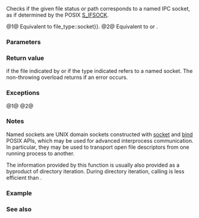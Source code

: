 {{cpp/experimental/fs/title|is_socket}}
{{cpp/experimental/fs/navbar}}
{{dcl begin}}
{{dcl header|experimental/filesystem}}
{{dcl|num=1|since=fs_ts|1=
bool is_socket( file_status s );
}}
{{dcl|num=2|since=fs_ts|1=
bool is_socket( const path&amp; p );
bool is_socket( const path&amp; p, error_code&amp; ec );
}}
{{dcl end}}

Checks if the given file status or path corresponds to a named IPC socket, as if determined by the POSIX [https://pubs.opengroup.org/onlinepubs/9699919799/basedefs/sys_stat.h.html S_IFSOCK].

@1@ Equivalent to {{c|s.type() {{==}} file_type::socket}}.
@2@ Equivalent to {{c|is_socket(status(p))}} or {{c|is_socket(status(p, ec))}}.

===Parameters===
{{par begin}}
{{par|s|file status to check}}
{{par|p|path to examine}}
{{par|ec|out-parameter for error reporting in the non-throwing overload}}
{{par end}}

===Return value===
{{c|true}} if the file indicated by {{c|p}} or if the type indicated {{c|s}} refers to a named socket. The non-throwing overload returns {{c|false}} if an error occurs.

===Exceptions===
@1@ {{unreviewed noexcept}}
@2@ {{cpp/experimental/fs/error_handling|p}}

===Notes===
Named sockets are UNIX domain sockets constructed with [https://pubs.opengroup.org/onlinepubs/9699919799/functions/socket.html socket] and [https://pubs.opengroup.org/onlinepubs/9699919799/functions/bind.html bind] POSIX APIs, which may be used for advanced interprocess communication. In particular, they may be used to transport open file descriptors from one running process to another.

The information provided by this function is usually also provided as a byproduct of directory iteration. During directory iteration, calling {{tt|is_socket(*iterator)}} is less efficient than {{tt|is_socket(iterator-&gt;status())}}.

===Example===
{{cpp/experimental/fs/status_example}}

===See also===
{{dsc begin}}
{{dsc inc|cpp/experimental/fs/dsc status}}
{{dsc inc|cpp/experimental/fs/dsc file_status}}
{{dsc inc|cpp/experimental/fs/dsc status_known}}
{{dsc inc|cpp/experimental/fs/dsc is_block_file}}
{{dsc inc|cpp/experimental/fs/dsc is_character_file}}
{{dsc inc|cpp/experimental/fs/dsc is_directory}}
{{dsc inc|cpp/experimental/fs/dsc is_fifo}}
{{dsc inc|cpp/experimental/fs/dsc is_other}}
{{dsc inc|cpp/experimental/fs/dsc is_regular_file}}
{{dsc inc|cpp/experimental/fs/dsc is_symlink}}
{{dsc inc|cpp/experimental/fs/dsc exists}}
{{dsc inc|cpp/experimental/fs/directory_entry/dsc status}}
{{dsc end}}